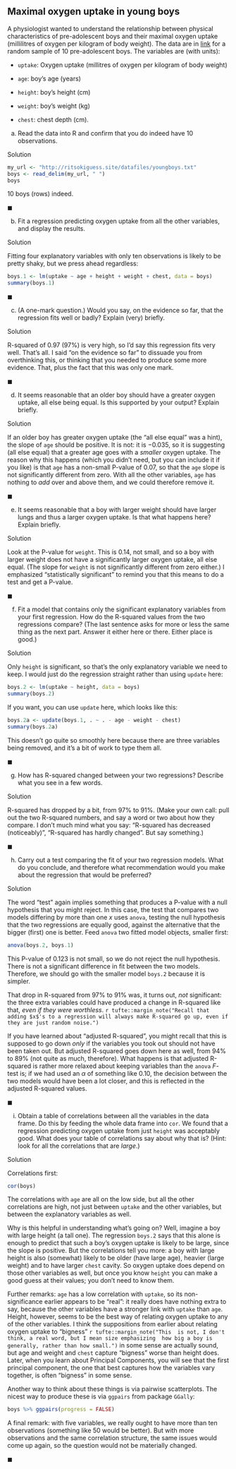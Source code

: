 ##  Maximal oxygen uptake in young boys


 A physiologist wanted to understand the relationship between
physical characteristics of pre-adolescent boys and their maximal
oxygen uptake (millilitres of oxygen per kilogram of body weight). The
data are in
[link](http://ritsokiguess.site/datafiles/youngboys.txt) for a
random sample of 10 pre-adolescent boys. The variables are (with
units):



* `uptake`: Oxygen uptake (millitres of oxygen per kilogram
of body weight)

* `age`: boy's age (years)

* `height`: boy's height (cm)

* `weight`: boy's weight (kg)

* `chest`: chest depth (cm).




(a) Read the data into R and confirm that you do indeed have
10 observations.


Solution


```r
my_url <- "http://ritsokiguess.site/datafiles/youngboys.txt"
boys <- read_delim(my_url, " ")
boys
```

         

10 boys (rows) indeed.

$\blacksquare$

(b) Fit a regression predicting oxygen uptake from all the
other variables, and display the results.


Solution


Fitting four explanatory variables with only ten observations is likely to be pretty shaky, but we 
press ahead regardless:
```r
boys.1 <- lm(uptake ~ age + height + weight + chest, data = boys)
summary(boys.1)
```

         

$\blacksquare$

(c) (A one-mark question.) Would you say, on the evidence so
far, that the regression fits well or badly?  Explain (very)
briefly.


Solution


R-squared of 0.97 (97\%) is very high, so I'd say this
regression fits very well. That's all.
I said "on the evidence so far" to dissuade you from
overthinking this, or thinking that you needed to produce
some more evidence. That, plus the fact that this was only
one mark.

$\blacksquare$

(d) It seems reasonable that an older boy should have a
greater oxygen uptake, all else being equal. Is this supported
by your output?  Explain briefly.


Solution


If an older boy has greater oxygen uptake (the "all else   equal" was a hint), 
the slope of `age` should be
positive. It is not: it is $-0.035$, so it is suggesting
(all else equal) that a greater age goes with a
*smaller* oxygen uptake.
The reason why this happens (which you didn't need, but
you can include it if you like) is that `age` has a
non-small P-value of 0.07, so that the `age` slope
is not significantly different from zero. With all the
other variables, `age` has nothing to *add*
over and above them, and we could therefore remove it.

$\blacksquare$

(e) It seems reasonable that a boy with larger weight
should have larger lungs and thus a \emph{statistically
significantly} larger oxygen uptake. Is that what happens
here? Explain briefly.


Solution


Look at the P-value for `weight`. This is 0.14,
not small, and so a boy with larger weight does not have
a significantly larger oxygen uptake, all else
equal. (The slope for `weight` is not
significantly different from zero either.)
I emphasized "statistically significant" to remind you
that this means to do a test and get a P-value.

$\blacksquare$

(f) Fit a model that contains only the significant
explanatory variables from your first regression. How do
the R-squared values from the two regressions compare?
(The last sentence asks for more or less the same thing as
the next part. Answer it either here or there. Either
place is good.)


Solution


Only `height` is significant, so that's the
only explanatory variable we need to keep. I would
just do the regression straight rather than using
`update` here:
```r
boys.2 <- lm(uptake ~ height, data = boys)
summary(boys.2)
```

        

If you want, you can use `update` here, which looks like this:

```r
boys.2a <- update(boys.1, . ~ . - age - weight - chest)
summary(boys.2a)
```

 

This doesn't go quite so smoothly here because there are three
variables being removed, and it's a bit of work to type them all. 

$\blacksquare$

(g) How has R-squared changed between your two
regressions? Describe what you see in a few words.


Solution


R-squared has dropped by a bit, from 97\% to 91\%. (Make your own
call: pull out the two R-squared numbers, and say a word or two about
how they compare. I don't much mind what you say: 
"R-squared has decreased (noticeably)", "R-squared has hardly changed". But say
something.)

$\blacksquare$ 

(h) Carry out a test comparing the fit of your
two regression models. What do you conclude, and
therefore what recommendation would you make about the
regression that would be preferred?


Solution


The word "test" again implies something that  produces a P-value with a
null hypothesis that you might reject. In this case, the test that
compares two models differing by more than one $x$ uses
`anova`, testing the null hypothesis that the two regressions
are equally good, against the alternative that the bigger (first) one
is better. Feed `anova` two fitted model objects, smaller first:

```r
anova(boys.2, boys.1)
```

 

This P-value of 0.123 is not small, so we do not reject the null
hypothesis. There is not a significant difference in fit between the
two models. Therefore, we should go with the smaller model
`boys.2` because it is simpler. 

That drop in R-squared from 97\% to 91\% was, it turns out, *not*
significant: the three extra variables
could have produced a change in R-squared like that, 
*even if  they were worthless*.
`r tufte::margin_note("Recall that adding $x$'s to a regression will always make R-squared go up, even if they are just random noise.")`

If you have learned about "adjusted R-squared", you might recall
that this is supposed to go down *only* if the variables you took
out should not have been taken out. But adjusted R-squared goes down
here as well, from 94\% to 89\% (not quite as much, therefore). What
happens is that adjusted R-squared is rather more relaxed about
keeping variables than the `anova` $F$-test is; if we had used
an $\alpha$ of something like 0.10, the decision between the two
models would have been a lot closer, and this is reflected in the
adjusted R-squared values.

$\blacksquare$

(i) Obtain a table of correlations between all
the variables in the data frame. Do this by feeding
the whole data frame into `cor`. 
We found that a regression predicting oxygen uptake
from just `height` was acceptably good. What
does your table of correlations say about why that
is? (Hint: look for all the correlations that are
*large*.) 


Solution


Correlations first:

```r
cor(boys)
```

 
The correlations with `age` are all on the low side, but all
the other correlations are high, not just between `uptake` and the
other variables, but between the explanatory variables as well.

Why is this helpful in understanding what's going on? Well, imagine a
boy with large height (a tall one). The regression `boys.2`
says that this alone is enough to predict that such a boy's oxygen
uptake is likely to be large, since the slope is positive. But the
correlations tell you more: a boy with large height is also (somewhat)
likely to be older (have large age), heavier (large weight) and to have
larger `chest` cavity. So oxygen uptake does depend on those other
variables as well, but once you know `height` you can make a
good guess at their values; you don't need to know them.

Further remarks: `age` has a low correlation with
`uptake`, so its non-significance earlier appears to be
"real": it really does have nothing extra to say, because the other
variables have a stronger link with `uptake` than
`age`. Height, however, seems to be the best way of relating
oxygen uptake to any of the other variables. I think the suppositions
from earlier about relating oxygen uptake to "bigness"
`r tufte::margin_note("This  is not, I don't think, a real word, but I mean size emphasizing  how big a boy is generally, rather than how small.")` in some sense
are actually sound, but age and weight and `chest` capture
"bigness" worse than height does. Later, when you learn about
Principal Components, you will see that the first principal component,
the one that best captures how the variables vary together, is often
"bigness" in some sense.

Another way to think about these things is via pairwise
scatterplots. The nicest way to produce these is via `ggpairs`
from package `GGally`:

```r
boys %>% ggpairs(progress = FALSE)
```

 

A final remark: with five variables, we really ought to have more than
ten observations (something like 50 would be better). But with more
observations and the same correlation structure, the same issues would
come up again, so the question would not be materially changed.

$\blacksquare$

 

